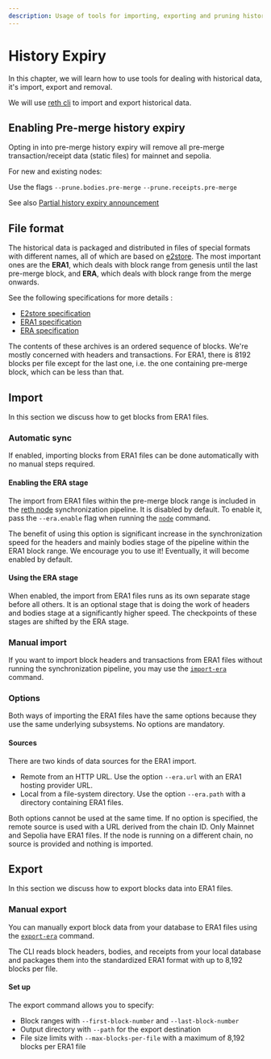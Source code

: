 ```yaml
---
description: Usage of tools for importing, exporting and pruning historical blocks
---
```


# History Expiry

In this chapter, we will learn how to use tools for dealing with historical data, it's import, export and removal.

We will use [reth cli](/cli/cli) to import and export historical data.

## Enabling Pre-merge history expiry

Opting in into pre-merge history expiry will remove all pre-merge transaction/receipt data (static files) for mainnet and sepolia.

For new and existing nodes:

Use the flags `--prune.bodies.pre-merge` `--prune.receipts.pre-merge`

See also [Partial history expiry announcement](https://blog.ethereum.org/2025/07/08/partial-history-exp)

## File format

The historical data is packaged and distributed in files of special formats with different names, all of which are based on [e2store](https://github.com/status-im/nimbus-eth2/blob/613f4a9a50c9c4bd8568844eaffb3ac15d067e56/docs/e2store.md#introduction). The most important ones are the **ERA1**, which deals with block range from genesis until the last pre-merge block, and **ERA**, which deals with block range from the merge onwards.

See the following specifications for more details :
- [E2store specification](https://github.com/eth-clients/e2store-format-specs)
- [ERA1 specification](https://github.com/eth-clients/e2store-format-specs/blob/main/formats/era1.md)
- [ERA specification](https://github.com/eth-clients/e2store-format-specs/blob/main/formats/era.md)

The contents of these archives is an ordered sequence of blocks. We're mostly concerned with headers and transactions. For ERA1, there is 8192 blocks per file except for the last one, i.e. the one containing pre-merge block, which can be less than that.

## Import

In this section we discuss how to get blocks from ERA1 files.

### Automatic sync

If enabled, importing blocks from ERA1 files can be done automatically with no manual steps required.

#### Enabling the ERA stage

The import from ERA1 files within the pre-merge block range is included in the [reth node](/cli/reth/node) synchronization pipeline. It is disabled by default. To enable it, pass the `--era.enable` flag when running the [`node`](/cli/reth/node) command.

The benefit of using this option is significant increase in the synchronization speed for the headers and mainly bodies stage of the pipeline within the ERA1 block range. We encourage you to use it! Eventually, it will become enabled by default.

#### Using the ERA stage

When enabled, the import from ERA1 files runs as its own separate stage before all others. It is an optional stage that is doing the work of headers and bodies stage at a significantly higher speed. The checkpoints of these stages are shifted by the ERA stage.

### Manual import

If you want to import block headers and transactions from ERA1 files without running the synchronization pipeline, you may use the [`import-era`](/cli/reth/import-era) command.

### Options

Both ways of importing the ERA1 files have the same options because they use the same underlying subsystems. No options are mandatory.

#### Sources

There are two kinds of data sources for the ERA1 import.
* Remote from an HTTP URL. Use the option `--era.url` with an ERA1 hosting provider URL.
* Local from a file-system directory. Use the option `--era.path` with a directory containing ERA1 files.

Both options cannot be used at the same time. If no option is specified, the remote source is used with a URL derived from the chain ID. Only Mainnet and Sepolia have ERA1 files. If the node is running on a different chain, no source is provided and nothing is imported.

## Export

In this section we discuss how to export blocks data into ERA1 files.

### Manual export
You can manually export block data from your database to ERA1 files using the [`export-era`](/cli/reth/export-era) command.

The CLI reads block headers, bodies, and receipts from your local database and packages them into the standardized ERA1 format with up to 8,192 blocks per file.

#### Set up
The export command allows you to specify:

- Block ranges with `--first-block-number` and `--last-block-number`
- Output directory with `--path` for the export destination
- File size limits with `--max-blocks-per-file` with a maximum of 8,192 blocks per ERA1 file
